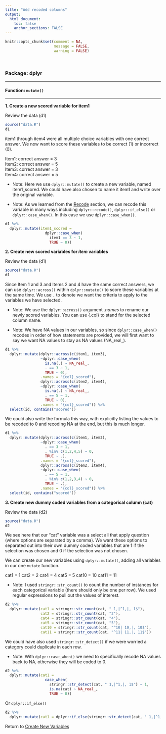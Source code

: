 ```yaml
---
title: "Add recoded columns"
output: 
  html_document:
    toc: false
    anchor_sections: FALSE
---
```


```r
knitr::opts_chunk$set(comment = NA,
                      message = FALSE,
                      warning = FALSE)
```

<br>

### Package: dplyr

---

#### Function: `mutate()`

---

**1\. Create a new scored variable for item1**

Review the data (d1)

```r

source("data.R")
d1

```

item1 through item4 were all multiple choice variables with one correct answer. We now want to score these variables to be correct (1) or incorrect (0).

Item1: correct answer = 3  
Item2: correct answer = 5  
Item3: correct answer = 3  
Item4: correct answer = 5  

* Note: Here we use `dplyr::mutate()` to create a new variable, named item1_scored. We could have also chosen to name it item1 and write over the original variable.

* Note: As we learned from the [Recode](https://github.com/Cghlewis/data-wrangling-functions/wiki/Recode) section, we can recode this variable in many ways including `dplyr::recode()`, `dplyr::if_else()` or `dplyr::case_when()`. In this case we use `dplyr::case_when()`.

```r

d1 %>%
  dplyr::mutate(item1_scored = 
                  dplyr::case_when(
                    item1 == 3 ~ 1,
                    TRUE ~ 0))

```


**2\. Create new scored variables for _item_ variables**

Review the data (d1)

```r

source("data.R")
d1

```

Since Item 1 and 3 and Items 2 and 4 have the same correct answers, we can use `dplyr::across()` within `dplyr::mutate()` to score these variables at the same time. We use `.` to denote we want the criteria to apply to the variables we have selected.

* Note: We use the `dplyr::across()` argument *.names* to rename our newly scored variables. You can use {.col} to stand for the selected column name.

* Note: We have NA values in our variables, so since `dplyr::case_when()` recodes in order of how statements are provided, we will first want to say we want NA values to stay as NA values (NA_real_).

```r

d1 %>%
  dplyr::mutate(dplyr::across(c(item1, item3),
                ~dplyr::case_when(
                  is.na(.) ~ NA_real_,
                  . == 3 ~ 1,
                  TRUE ~ 0),
                .names = "{col}_scored"),
                dplyr::across(c(item2, item4),
                ~dplyr::case_when(
                  is.na(.) ~ NA_real_,
                  . == 5 ~ 1,
                  TRUE ~ 0),
                .names = "{col}_scored")) %>%
  select(id, contains("scored"))

```

We could also write the formula this way, with explicitly listing the values to be recoded to 0 and recoding NA at the end, but this is much longer.

```r

d1 %>%
  dplyr::mutate(dplyr::across(c(item1, item3),
                ~dplyr::case_when(
                  . == 3 ~ 1,
                  . %in% c(1,2,4,5) ~ 0,
                  TRUE ~ .),
                .names = "{col}_scored"),
                dplyr::across(c(item2, item4),
                ~dplyr::case_when(
                  . == 5 ~ 1,
                  . %in% c(1,2,3,4) ~ 0,
                  TRUE ~ .),
                .names = "{col}_scored")) %>%
  select(id, contains("scored"))

```

**3\. Create new dummy coded variables from a categorical column (cat)**

Review the data (d2)

```r

source("data.R")
d2

```

We see here that our "cat" variable was a select all that apply question (where options are separated by a comma). We want these options to separated out into their own dummy coded variables that are 1 if the selection was chosen and 0 if the selection was not chosen.

We can create our new variables using `dplyr::mutate()`, adding all variables in our one `mutate` function.

cat1 = 1
cat2 = 2
cat4 = 4
cat5 = 5
cat10 = 10
cat11 = 11

* Note: I used `stringr::str_count()` to count the number of instances for each categorical variable (there should only be one per row). We used regular expressions to pull out the values of interest.

```r

d2 %>%
  dplyr::mutate(cat1 = stringr::str_count(cat, " 1,|^1,|, 1$"),
                cat2 = stringr::str_count(cat, "2"),
                cat4 = stringr::str_count(cat, "4"),
                cat5 = stringr::str_count(cat, "5"),
                cat10 = stringr::str_count(cat, "^10| 10,|, 10$"),
                cat11 = stringr::str_count(cat, "^11| 11,|, 11$"))

```

We could have also used `stringr::str_detect()` if we were worried a category could duplicate in each row. 

* Note: With `dplyr::case_when()` we need to specifically recode NA values back to NA, otherwise they will be coded to 0.

```r

d2 %>%
  dplyr::mutate(cat1 = 
                  case_when(
                    stringr::str_detect(cat, " 1,|^1,|, 1$") ~ 1,
                    is.na(cat) ~ NA_real_,
                    TRUE ~ 0))

```

Or `dplyr::if_else()`

```r

d2 %>%
  dplyr::mutate(cat1 = dplyr::if_else(stringr::str_detect(cat, " 1,|^1,|, 1$"), 1, 0))

```


Return to [Create New Variables](https://github.com/Cghlewis/data-wrangling-functions/wiki/Create New Variables)
